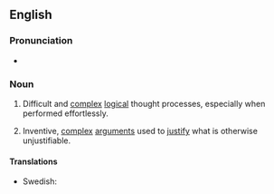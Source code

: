 ==English==
{{was wotd|2016|May|2}}

===Pronunciation===
* {{audio|en|en-au-mental gymnastics.ogg|Audio (AU)}}

===Noun===
{{en-plural noun}}

# Difficult and [[complex]] [[logical]] thought processes, especially when performed effortlessly.
#: {{ux|en|To cope with these '''mental gymnastics''' we apply various ways of simplifying and reducing the information.}}
# {{lb|en|pejorative}} Inventive, [[complex]] [[arguments]] used to [[justify]] what is otherwise unjustifiable.
#: {{ux|en|People often perform '''mental gymnastics''' in order to blame anyone but themselves.}}

====Translations====
{{trans-top|difficult and complex logical thought processes}}
* Swedish: {{t|sv|hjärngymnastik}}
{{trans-mid}}
{{trans-bottom}}